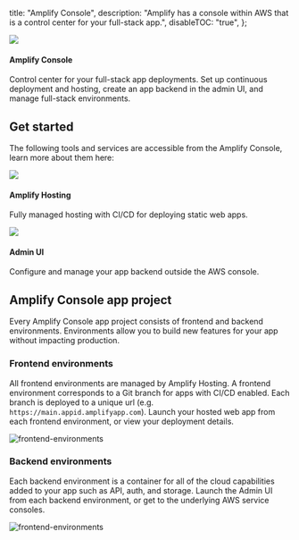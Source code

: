  title: "Amplify Console",
  description: "Amplify has a console within AWS that is a control center for your full-stack app.",
  disableTOC: "true",
};



<Grid columns="1" class="margin-top-lg margin-bottom-lg">
  <Card external url="https://console.aws.amazon.com/amplify/home" class="border-radius" containertag="amplify-external-link">
    <img slot="graphic" src="~/assets/logo-dark.svg" />
    <h4 slot="heading">Amplify Console</h4>
    <p slot="description">
      Control center for your full-stack app deployments. Set up continuous deployment and hosting, create an app backend in the admin UI, and manage full-stack environments.
    </p>
  </Card>
</Grid>

## Get started

The following tools and services are accessible from the Amplify Console, learn more about them here:

<Grid columns="2" class="margin-top-lg margin-bottom-lg">
      <Card external url="https://docs.aws.amazon.com/amplify/latest/userguide/welcome.html" class="border-radius" containertag="amplify-external-link">
        <img slot="graphic" src="~/assets/console.png" />
        <h4 slot="heading">Amplify Hosting</h4>
        <p slot="description">
          Fully managed hosting with CI/CD for deploying static web apps.
        </p>
      </Card>
      <Card url="~/console/adminui/start.md" class="border-radius">
        <img slot="graphic" src="~/assets/cli.png" />
        <h4 slot="heading">Admin UI</h4>
        <p slot="description">
        Configure and manage your app backend outside the AWS console.
        </p>
      </Card>
</Grid>


## Amplify Console app project

Every Amplify Console app project consists of frontend and backend environments. Environments allow you to build new features for your app without impacting production.

### Frontend environments

All frontend environments are managed by Amplify Hosting. A frontend environment corresponds to a Git branch for apps with CI/CD enabled. Each branch is deployed to a unique url (e.g. `https://main.appid.amplifyapp.com`). Launch your hosted web app from each frontend environment, or view your deployment details.

![frontend-environments](/images/console/frontend-envs.gif)

### Backend environments

Each backend environment is a container for all of the cloud capabilities added to your app such as API, auth, and storage. Launch the Admin UI from each backend environment, or get to the underlying AWS service consoles.

![frontend-environments](/images/console/backend-envs.gif)
